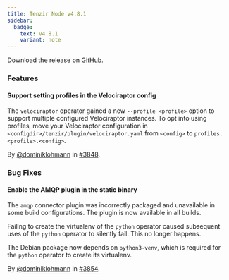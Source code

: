 ```yaml
---
title: Tenzir Node v4.8.1
sidebar:
  badge:
    text: v4.8.1
    variant: note
---
```


Download the release on [GitHub](https://github.com/tenzir/tenzir/releases/tag/v4.8.1).

### Features

#### Support setting profiles in the Velociraptor config

The `velociraptor` operator gained a new `--profile <profile>` option to support
multiple configured Velociraptor instances. To opt into using profiles, move
your Velociraptor configuration in `<configdir>/tenzir/plugin/velociraptor.yaml`
from `<config>` to `profiles.<profile>.<config>`.

By [@dominiklohmann](https://github.com/dominiklohmann) in [#3848](https://github.com/tenzir/tenzir/pull/3848).

### Bug Fixes

#### Enable the AMQP plugin in the static binary

The `amqp` connector plugin was incorrectly packaged and unavailable in some
build configurations. The plugin is now available in all builds.

Failing to create the virtualenv of the `python` operator caused subsequent uses
of the `python` operator to silently fail. This no longer happens.

The Debian package now depends on `python3-venv`, which is required for the
`python` operator to create its virtualenv.

By [@dominiklohmann](https://github.com/dominiklohmann) in [#3854](https://github.com/tenzir/tenzir/pull/3854).
